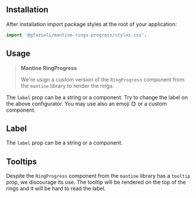 
## Installation

<InstallScript packages="@gfazioli/mantine-rings-progress" />

After installation import package styles at the root of your application:

```jsx
import '@gfazioli/mantine-rings-progress/styles.css';
```

## Usage

<Demo data={demos.configurator} />

> **Mantine RingProgress**
>
> We're usign a custom version of the `RingProgress` component from the `mantine` library to render the rings.

The `label` prop can be a string or a component. Try to change the label on the above configurator. You may use also an emoji 😊 or a custom component.

## Label

<Demo data={demos.label} />



The `label` prop can be a string or a component. 

<Demo data={demos.labels} />

## Tooltips

Despite the `RingProgress` component from the `mantine` library has a `tooltip` prop, we discourage its use. The tooltip will be rendered on the top of the rings and it will be hard to read the label.

<Demo data={demos.tooltips} />



